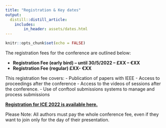 ```yaml
---
title: "Registration & Key dates"
output:
  distill::distill_article:
    includes:
        in_header: assets/dates.html
---
```


```r
knitr::opts_chunk$set(echo = FALSE)
```

The registration fees for the conference are outlined below:

- **Registration Fee (early bird) – until 30/5/2022 – £XX  – €XX**
- **Registration Fee (regular) £XX- €XX**

This registration fee covers:
- Publication of papers with IEEE
- Access to proceedings after the conference 
- Access to the videos of sessions after the conference.
- Use of conftool submissions systems to manage and process submissions
 
**[Registration for ICE 2022 is available here.]()**

Please Note: All authors must pay the whole conference fee, even if they want to join only for the day of their presentation.
